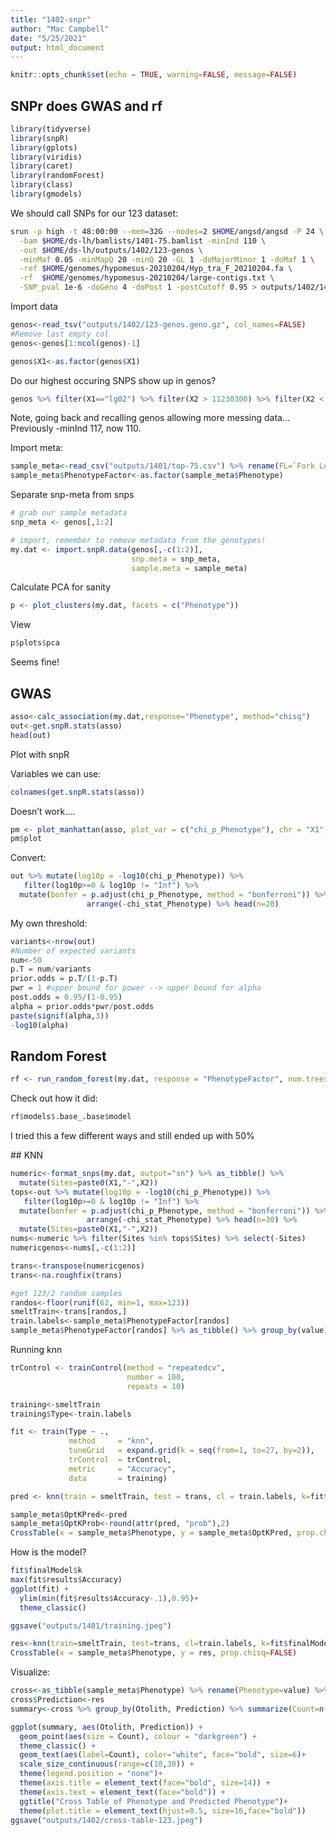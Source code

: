 ```yaml
---
title: "1402-snpr"
author: "Mac Campbell"
date: "5/25/2021"
output: html_document
---
```


```r
knitr::opts_chunk$set(echo = TRUE, warning=FALSE, message=FALSE)
```

## SNPr does GWAS and rf
```r
library(tidyverse)
library(snpR)
library(gplots)
library(viridis)
library(caret)
library(randomForest)
library(class)
library(gmodels)

```

We should call SNPs for our 123 dataset:
```sh
srun -p high -t 48:00:00 --mem=32G --nodes=2 $HOME/angsd/angsd -P 24 \
  -bam $HOME/ds-lh/bamlists/1401-75.bamlist -minInd 110 \
  -out $HOME/ds-lh/outputs/1402/123-genos \
  -minMaf 0.05 -minMapQ 20 -minQ 20 -GL 1 -doMajorMinor 1 -doMaf 1 \
  -ref $HOME/genomes/hypomesus-20210204/Hyp_tra_F_20210204.fa \
  -rf  $HOME/genomes/hypomesus-20210204/large-contigs.txt \
  -SNP_pval 1e-6 -doGeno 4 -doPost 1 -postCutoff 0.95 > outputs/1402/1401-75.out 2> outputs/1402/1401-75.err &
```

Import data

```r
genos<-read_tsv("outputs/1402/123-genos.geno.gz", col_names=FALSE)
#Remove last empty col
genos<-genos[1:ncol(genos)-1]

genos$X1<-as.factor(genos$X1)
```

Do our highest occuring SNPS show up in genos?
```r
genos %>% filter(X1=="lg02") %>% filter(X2 > 11230300) %>% filter(X2 < 11230500)
```

Note, going back and recalling genos allowing more messing data... Previously -minInd 117, now 110.

Import meta:
```r
sample_meta<-read_csv("outputs/1401/top-75.csv") %>% rename(FL=`Fork Length`, FileName=`Sequence File Name`)
sample_meta$PhenotypeFactor<-as.factor(sample_meta$Phenotype)
```

Separate snp-meta from snps
```r
# grab our sample metadata
snp_meta <- genos[,1:2]

# import, remember to remove metadata from the genotypes!
my.dat <- import.snpR.data(genos[,-c(1:2)], 
                           snp.meta = snp_meta, 
                           sample.meta = sample_meta)
```

Calculate PCA for sanity
```r
p <- plot_clusters(my.dat, facets = c("Phenotype"))
```

View
```r
p$plots$pca
```

Seems fine!

## GWAS
```r
asso<-calc_association(my.dat,response="Phenotype", method="chisq")
out<-get.snpR.stats(asso)
head(out)
```

Plot with snpR

Variables we can use:
```r
colnames(get.snpR.stats(asso))
```

Doesn't work....
```r
pm <- plot_manhattan(asso, plot_var = c("chi_p_Phenotype"), chr = "X1", log.p=T)
pm$plot
```

Convert:

```r
out %>% mutate(log10p = -log10(chi_p_Phenotype)) %>% 
   filter(log10p>=0 & log10p != "Inf") %>%
  mutate(bonfer = p.adjust(chi_p_Phenotype, method = "bonferroni")) %>% 
                 arrange(-chi_stat_Phenotype) %>% head(n=20)
```

My own threshold:
```r
variants<-nrow(out)
#Number of expected variants
num<-50
p.T = num/variants 
prior.odds = p.T/(1-p.T) 
pwr = 1 #upper bound for power --> upper bound for alpha 
post.odds = 0.95/(1-0.95) 
alpha = prior.odds*pwr/post.odds 
paste(signif(alpha,3)) 
-log10(alpha)
```

## Random Forest
```r
rf <- run_random_forest(my.dat, response = "PhenotypeFactor", num.trees = 1000)
```

Check out how it did:
```r
rf$models$.base_.base$model
```
 I tried this a few different ways and still ended up with 50%
 
 ## KNN
 
```r
numeric<-format_snps(my.dat, output="sn") %>% as_tibble() %>%
  mutate(Sites=paste0(X1,"-",X2))
tops<-out %>% mutate(log10p = -log10(chi_p_Phenotype)) %>% 
   filter(log10p>=0 & log10p != "Inf") %>%
  mutate(bonfer = p.adjust(chi_p_Phenotype, method = "bonferroni")) %>% 
                 arrange(-chi_stat_Phenotype) %>% head(n=30) %>%
  mutate(Sites=paste0(X1,"-",X2))
nums<-numeric %>% filter(Sites %in% tops$Sites) %>% select(-Sites)
numericgenos<-nums[,-c(1:2)]
```
 
```r

trans<-transpose(numericgenos)
trans<-na.roughfix(trans)

#get 123/2 random samples
randos<-floor(runif(62, min=1, max=123))
smeltTrain<-trans[randos,]
train.labels<-sample_meta$PhenotypeFactor[randos]
sample_meta$PhenotypeFactor[randos] %>% as_tibble() %>% group_by(value) %>% summarize(Count=n())
```
 
 Running knn
```r
trControl <- trainControl(method = "repeatedcv",
                          number = 100,
                          repeats = 10)

training<-smeltTrain
training$Type<-train.labels

fit <- train(Type ~ .,
             method     = "knn",
             tuneGrid   = expand.grid(k = seq(from=1, to=27, by=2)),
             trControl  = trControl,
             metric     = "Accuracy",
             data       = training)

```



```r
pred <- knn(train = smeltTrain, test = trans, cl = train.labels, k=fit$finalModel$k, prob = TRUE)

sample_meta$OptKPred<-pred
sample_meta$OptKProb<-round(attr(pred, "prob"),2)
CrossTable(x = sample_meta$Phenotype, y = sample_meta$OptKPred, prop.chisq=FALSE)
```

How is the model?

```r
fit$finalModel$k
max(fit$results$Accuracy)
ggplot(fit) +
  ylim(min(fit$results$Accuracy-.1),0.95)+
  theme_classic()

ggsave("outputs/1401/training.jpeg")
```

```r
res<-knn(train=smeltTrain, test=trans, cl=train.labels, k=fit$finalModel$k)
CrossTable(x = sample_meta$Phenotype, y = res, prop.chisq=FALSE)
```

Visualize:
```r
cross<-as_tibble(sample_meta$Phenotype) %>% rename(Phenotype=value) %>% mutate(Otolith=Phenotype)
cross$Prediction<-res
summary<-cross %>% group_by(Otolith, Prediction) %>% summarize(Count=n())

ggplot(summary, aes(Otolith, Prediction)) + 
  geom_point(aes(size = Count), colour = "darkgreen") +
  theme_classic() +
  geom_text(aes(label=Count), color="white", face="bold", size=6)+
  scale_size_continuous(range=c(10,30)) +
  theme(legend.position = "none")+
  theme(axis.title = element_text(face="bold", size=14)) +
  theme(axis.text = element_text(face="bold")) +
  ggtitle("Cross Table of Phenotype and Predicted Phenotype")+
  theme(plot.title = element_text(hjust=0.5, size=16,face="bold"))
ggsave("outputs/1402/cross-table-123.jpeg")
```